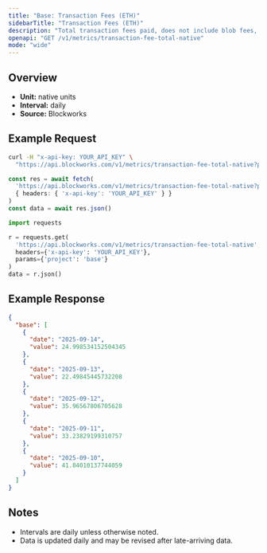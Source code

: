 ```yaml
---
title: "Base: Transaction Fees (ETH)"
sidebarTitle: "Transaction Fees (ETH)"
description: "Total transaction fees paid, does not include blob fees, out-of-protocol tips, or additional sources of revenue"
openapi: "GET /v1/metrics/transaction-fee-total-native"
mode: "wide"
---
```


## Overview

- **Unit:** native units
- **Interval:** daily
- **Source:** Blockworks

## Example Request

<CodeGroup>

```bash cURL
curl -H "x-api-key: YOUR_API_KEY" \
  "https://api.blockworks.com/v1/metrics/transaction-fee-total-native?project=base"
```

```typescript TypeScript
const res = await fetch(
  'https://api.blockworks.com/v1/metrics/transaction-fee-total-native?project=base',
  { headers: { 'x-api-key': 'YOUR_API_KEY' } }
)
const data = await res.json()
```

```python Python
import requests

r = requests.get(
  'https://api.blockworks.com/v1/metrics/transaction-fee-total-native',
  headers={'x-api-key': 'YOUR_API_KEY'},
  params={'project': 'base'}
)
data = r.json()
```

</CodeGroup>

## Example Response

```json
{
  "base": [
    {
      "date": "2025-09-14",
      "value": 24.998534152504345
    },
    {
      "date": "2025-09-13",
      "value": 22.49845445732208
    },
    {
      "date": "2025-09-12",
      "value": 35.96567806705628
    },
    {
      "date": "2025-09-11",
      "value": 33.23829199310757
    },
    {
      "date": "2025-09-10",
      "value": 41.84010137744059
    }
  ]
}
```

## Notes
- Intervals are daily unless otherwise noted.
- Data is updated daily and may be revised after late-arriving data.
